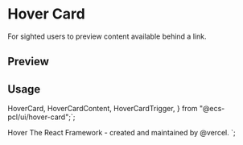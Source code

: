 

<Meta of={HoverCardStories} />

<RadixPrimitiveDocsButton name='hover-card' />

# Hover Card

For sighted users to preview content available behind a link.

## Preview

<Canvas of={HoverCardStories.Default} />

## Usage

  HoverCard,
  HoverCardContent,
  HoverCardTrigger,
} from "@ecs-pcl/ui/hover-card";`;

  <HoverCardTrigger>Hover</HoverCardTrigger>
  <HoverCardContent>
    The React Framework - created and maintained by @vercel.
  </HoverCardContent>
</HoverCard>`;

<Source code={importCode} language='ts' dark />
<Source code={usageCode} language='tsx' dark />
